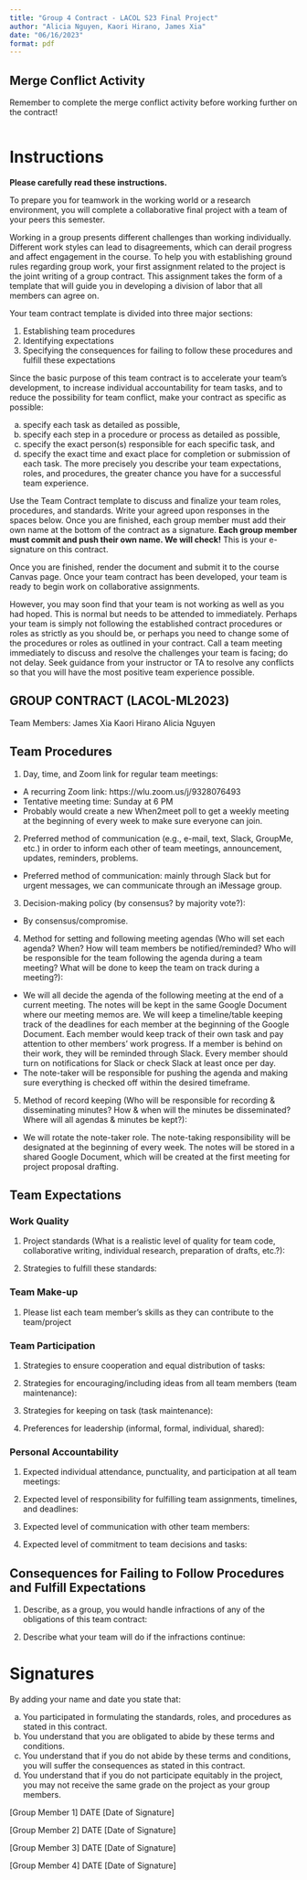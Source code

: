 ```yaml
---
title: "Group 4 Contract - LACOL S23 Final Project"
author: "Alicia Nguyen, Kaori Hirano, James Xia"
date: "06/16/2023"
format: pdf
---
```


:::{.callout-caution}

## Merge Conflict Activity

Remember to complete the merge conflict activity before working further on the
contract!

:::


```r

```



# Instructions 

**Please carefully read these instructions.**

To prepare you for teamwork in the working world or a research
environment, you will complete a collaborative final project with a team of your
peers this semester. 

Working in a group presents different challenges than working individually. 
Different work styles can lead to disagreements, which can derail progress
and affect engagement in the course. To help you with establishing ground rules
regarding group work, your first assignment related to the project is the joint
writing of a group contract. This assignment takes the form of a template that
will guide you in developing a division of labor that all members can agree on.

Your team contract template is divided into three major sections:

1. Establishing team procedures
2. Identifying expectations
3. Specifying the consequences for failing to follow these
procedures and fulfill these expectations

Since the basic purpose of this team contract is to accelerate your
team's development, to increase individual accountability for team tasks, and
to reduce the possibility for team conflict, make your contract as specific as
possible: 

(a) specify each task as detailed as possible,
(b) specify each step in a procedure or process as detailed as possible, 
(c) specify the exact person(s) responsible for each specific task, and
(d) specify the exact time and exact place for completion or submission of each
task. The more precisely you describe your team expectations, roles, and 
procedures, the greater chance you have for a successful team experience.

Use the Team Contract template to discuss and finalize your team roles,
procedures, and standards. Write your agreed upon responses in the spaces below.
Once you are finished, each group member must add their own name at the 
bottom of the contract as a signature. **Each group member must commit and push
their own name. We will check!** This is your e-signature on this contract.


Once you are finished, render the document and submit it to the course Canvas
page. Once your team contract has been developed, your team is ready to begin
work on collaborative assignments. 

However, you may soon find that your team is not working as
well as you had hoped. This is normal but needs to be attended to
immediately. Perhaps your team is simply not following the established
contract procedures or roles as strictly as you should be, or perhaps you
need to change some of the procedures or roles as outlined in your contract.
Call a team meeting immediately to discuss and resolve the challenges your
team is facing; do not delay. Seek guidance from your instructor or TA to
resolve any conflicts so that you will have the most positive team experience
possible.

## GROUP CONTRACT (LACOL-ML2023)

Team Members:
James Xia
Kaori Hirano
Alicia Nguyen

## Team Procedures

1. Day, time, and Zoom link for regular team meetings:
- A recurring Zoom link: https://wlu.zoom.us/j/9328076493 
- Tentative meeting time: Sunday at 6 PM
- Probably would create a new When2meet poll to get a weekly meeting at the beginning of every week to make sure everyone can join. 

2. Preferred method of communication (e.g., e-mail, text, Slack, GroupMe, etc.) in order to inform each other of team meetings, announcement, updates, reminders, problems.
- Preferred method of communication: mainly through Slack but for urgent messages, we can communicate through an iMessage group. 

3. Decision-making policy (by consensus? by majority vote?):
- By consensus/compromise. 

4. Method for setting and following meeting agendas (Who will set each agenda? When? How will team members be notified/reminded? Who will be responsible for the team following the agenda during a team meeting? What will be done to keep the team on track during a meeting?):
- We will all decide the agenda of the following meeting at the end of a current meeting. The notes will be kept in the same Google Document where our meeting memos are. We will keep a timeline/table keeping track of the deadlines for each member at the beginning of the Google Document. Each member would keep track of their own task and pay attention to other members' work progress. If a member is behind on their work, they will be reminded through Slack. Every member should turn on notifications for Slack or check Slack at least once per day. 
- The note-taker will be responsible for pushing the agenda and making sure everything is checked off within the desired timeframe.

5. Method of record keeping (Who will be responsible for recording &
disseminating minutes? How & when will the minutes be disseminated?
Where will all agendas & minutes be kept?):
- We will rotate the note-taker role. The note-taking responsibility will be designated at the beginning of every week. The notes will be stored in a shared Google Document, which will be created at the first meeting for project proposal drafting. 

## Team Expectations

### Work Quality

1. Project standards (What is a realistic level of quality for team code,
collaborative writing, individual research, preparation of drafts, etc.?):


2. Strategies to fulfill these standards:


### Team Make-up

1. Please list each team member’s skills as they can contribute to the
team/project


### Team Participation

1. Strategies to ensure cooperation and equal distribution of tasks:


2. Strategies for encouraging/including ideas from all team members (team
maintenance):


3. Strategies for keeping on task (task maintenance):


4. Preferences for leadership (informal, formal, individual, shared):


### Personal Accountability

1. Expected individual attendance, punctuality, and participation at all team
meetings:


2. Expected level of responsibility for fulfilling team assignments, timelines,
and deadlines:


3. Expected level of communication with other team members:


4. Expected level of commitment to team decisions and tasks:


## Consequences for Failing to Follow Procedures and Fulfill Expectations

1. Describe, as a group, you would handle infractions of any of the
obligations of this team contract:


2. Describe what your team will do if the infractions continue:


# Signatures

By adding your name and date you state that:

a. You participated in formulating the standards, roles, and procedures as
stated in this contract.
b. You understand that you are obligated to abide by these terms and
conditions.
c. You understand that if you do not abide by these terms and conditions, you
will suffer the consequences as stated in this contract.
d. You understand that if you do not participate equitably in the project, you
may not receive the same grade on the project as your group members.


[Group Member 1] DATE [Date of Signature]

[Group Member 2] DATE [Date of Signature]

[Group Member 3] DATE [Date of Signature]

[Group Member 4] DATE [Date of Signature]
